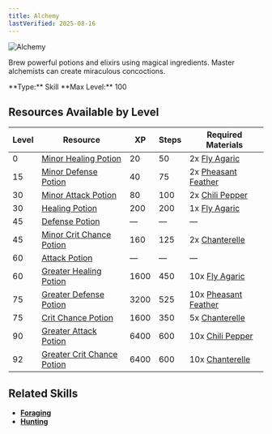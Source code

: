 ```yaml
---
title: Alchemy
lastVerified: 2025-08-16
---
```


<div className="flex items-start gap-6 mb-8">
  <div className="flex-shrink-0">
    <img src="/assets/icons/alchemy.png" alt="Alchemy" className="w-24 h-24 border rounded-lg" />
  </div>
  <div className="flex-1">
    <div className="space-y-2">
      <p className="text-lg text-muted-foreground">Brew powerful potions and elixirs using magical ingredients. Master alchemists can create miraculous concoctions.</p>
      <div className="flex flex-wrap gap-4 text-sm">
        <span className="px-2 py-1 bg-green-100 dark:bg-green-900 rounded-md">
          **Type:** Skill
        </span>
        <span className="px-2 py-1 bg-purple-100 dark:bg-purple-900 rounded-md">
          **Max Level:** 100
        </span>
      </div>
    </div>
  </div>
</div>

## Resources Available by Level

| Level | Resource                                                                       | XP   | Steps | Required Materials |
| ----- | ------------------------------------------------------------------------------ | ---- | ----- | ------------------ |
| 0     | [Minor Healing Potion](/docs/items/individual/minor_healing_potion)           | 20   | 50    | 2x [Fly Agaric](/docs/resources/individual/fly_agaric) |
| 15    | [Minor Defense Potion](/docs/items/individual/minor_defense_potion)           | 40   | 75    | 2x [Pheasant Feather](/docs/resources/individual/bird_2_feather) |
| 30    | [Minor Attack Potion](/docs/items/individual/minor_attack_potion)             | 80   | 100   | 2x [Chili Pepper](/docs/resources/individual/chili_pepper) |
| 30    | [Healing Potion](/docs/items/individual/healingpotion)                        | 200  | 200   | 1x [Fly Agaric](/docs/resources/individual/fly_agaric) |
| 45    | [Defense Potion](/docs/items/individual/defensepotion)                        | —    | —     | — |
| 45    | [Minor Crit Chance Potion](/docs/items/individual/minor_crit_chance_potion)   | 160  | 125   | 2x [Chanterelle](/docs/resources/individual/chanterelle) |
| 60    | [Attack Potion](/docs/items/individual/attackpotion)                          | —    | —     | — |
| 60    | [Greater Healing Potion](/docs/items/individual/greater_healing_potion)       | 1600 | 450   | 10x [Fly Agaric](/docs/resources/individual/fly_agaric) |
| 75    | [Greater Defense Potion](/docs/items/individual/greater_defense_potion)       | 3200 | 525   | 10x [Pheasant Feather](/docs/resources/individual/bird_2_feather) |
| 75    | [Crit Chance Potion](/docs/items/individual/crit_chance_potion)               | 1600 | 350   | 5x [Chanterelle](/docs/resources/individual/chanterelle) |
| 90    | [Greater Attack Potion](/docs/items/individual/greater_attack_potion)         | 6400 | 600   | 10x [Chili Pepper](/docs/resources/individual/chili_pepper) |
| 92    | [Greater Crit Chance Potion](/docs/items/individual/greater_crit_chance_potion) | 6400 | 600   | 10x [Chanterelle](/docs/resources/individual/chanterelle) |

## Related Skills

- **[Foraging](/docs/skills/individual/foraging)**
- **[Hunting](/docs/skills/individual/hunting)**
